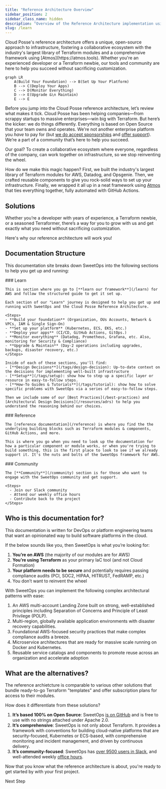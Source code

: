 ```yaml
---
title: "Reference Architecture Overview"
sidebar_position: 2
sidebar_class_name: hidden
description: "Overview of the Reference Architecture implementation using Atmos"
slug: /learn
---
```


<Intro>
Cloud Posse's reference architecture offers a unique, open-source approach to infrastructure, fostering a collaborative ecosystem with the industry's largest library of Terraform modules and a comprehensive framework using [Atmos](https://atmos.tools). Whether you're an experienced developer or a Terraform newbie, our tools and community are here to help you succeed without sacrificing customization.
</Intro>


```mermaid
graph LR
    A(Build Your Foundation) --> B(Set Up Your Platform)
    B --> C(Deploy Your Apps)
    C --> D(Monitor Everything)
    D --> E(Upgrade &\n Maintain)
    E --> E
```

Before you jump into the Cloud Posse reference architecture, let’s review what makes it tick. Cloud Posse has been helping companies—from scrappy startups to massive enterprises—win big with Terraform. But here’s the kicker: we do things differently. Everything is based on Open Source that your team owns and operates. We're not another enterprise platform you _have_ to pay for (but [we do accept sponsorships](/community/support) and [offer support](/support)). We’re a part of a community that’s here to help you succeed.

Our goal? To create a collaborative ecosystem where everyone, regardless of the company, can work together on infrastructure, so we stop reinventing the wheel.

How do we make this magic happen? First, we built the industry's largest library of Terraform modules for AWS, Datadog, and Opsgenie. Then, we crafted reusable components to give you rock-solid ways to set up your infrastructure. Finally, we wrapped it all up in a neat framework using [Atmos](https://atmos.tools) that ties everything together, fully automated with GitHub Actions.


## Solutions

Whether you’re a developer with years of experience, a Terraform newbie, or a seasoned Terraformer, there’s a way for you to grow with us and get exactly what you need without sacrificing customization.

Here's why our reference architecture will work you!

<DocCardList/>

## Documentation Structure

This documentation site breaks down SweetOps into the following sections to help you get up and running:

<Steps>

  <Step>
    ### <StepNumber/> Learn

    This is section where you go to [**learn our framework**](/learn) for AWS and follow the structured guide to get it set up.

    Each section of our "Learn" journey is designed to help you get up and running with SweetOps and the Cloud Posse Reference Architecture.

    <Steps>
    - **Build your foundation** (Organization, OUs Accounts, Network & VPCs, IAM & Single Sign-On)
    - **Set up your platform** (Kubernetes, ECS, EKS, etc.)
    - **Deploy your apps** (CI/CD, GitHub Actions, GitOps.)
    - **Monitor everything** (Datadog, Prometheus, Grafana, etc. Also, monitoring for Security & Compliance)
    - **Upgrade & Maintain** (Day-2 operations including upgrades, backups, disaster recovery, etc.)
    </Steps>

    Inside of each of these sections, you'll find:
    - [**Design Decisions**](/tags/design-decision): Up-to-date context on the decisions for implementing well-built infrastructure
    - [**Setup**](/tags/setup): show how to step up a specific layer or resource in easy-to-follow steps.
    - [**How-To Guides & Tutorials**](/tags/tutorial): show how to solve specific problems with SweetOps via a series of easy-to-follow steps.

    Then we include some of our [Best Practices](/best-practices) and [Architectural Design Decisions](/resources/adrs) to help you understand the reasoning behind our choices.
  </Step>

  <Step>
    ### <StepNumber/> Reference

    The [reference documentation](/reference) is where you find the the underlying building blocks such as Terraform modules & components, GitHub Actions, and more.

    This is where you go when you need to look up the documentation for how a particular component or module works, or when you're trying to build something, this is the first place to look to see if we already support it. It's the nuts and bolts of the SweetOps framework for AWS.
  </Step>

  <Step>
    ### <StepNumber/> Community

    The [**Community**](/community) section is for those who want to engage with the SweetOps community and get support.

    <Steps>
      - Join our Slack community
      - Attend our weekly office hours
      - Contribute back to the project
    </Steps>
  </Step>

</Steps>

## Who is this documentation for?

This documentation is written for DevOps or platform engineering teams that want an opinionated way to build software platforms in the cloud.

If the below sounds like you, then SweetOps is what you’re looking for:

1. **You’re on AWS** (the majority of our modules are for AWS)
2. **You’re using Terraform** as your primary IaC tool (and not Cloud Formation)
3. **Your platform needs to be secure** and potentially requires passing compliance audits (PCI, SOC2, HIPAA, HITRUST, FedRAMP, etc.)
4. You don’t want to reinvent the wheel

With SweetOps you can implement the following complex architectural patterns with ease:

1. An AWS multi-account Landing Zone built on strong, well-established principles including Separation of Concerns and Principle of Least Privilege (POLP).
2. Multi-region, globally available application environments with disaster recovery capabilities.
3. Foundational AWS-focused security practices that make complex compliance audits a breeze.
4. Microservice architectures that are ready for massive scale running on Docker and Kubernetes.
5. Reusable service catalogs and components to promote reuse across an organization and accelerate adoption

## What are the alternatives?

The reference archietcture is comparable to various other solutions that bundle ready-to-go Terraform "templates" and offer subscription plans for access to their modules.

How does it differentiate from these solutions?

1. **It’s based 100% on Open Source**: SweetOps [is on GitHub](https://github.com/cloudposse) and is free to use with no strings attached under Apache 2.0.
2. **It’s comprehensive**: SweetOps is not only about Terraform. It provides a framework with conventions for building cloud-native platforms that are security-focused, Kubernetes or ECS-based, with comprehensive monitoring and incident management, and driven by continuous delivery.
3. **It’s community-focused**: SweetOps has [over 9500 users in Slack](https://sweetops.com/slack/), and well-attended weekly [office hours](https://cloudposse.com/office-hours/).


<ActionCard title="What comes next?">
  Now that you know what the reference architecture is about, you're ready to get started by with your first project.

  <PrimaryCTA to="/layers/foundation">Next Step</PrimaryCTA>
</ActionCard>
